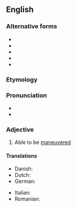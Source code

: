 ==English==

===Alternative forms===
* {{l|en|maneuvrable}}
* {{l|en|manoeuverable}}
* {{l|en|manœuverable}}
* {{l|en|manoeuvrable}}
* {{l|en|manœuvrable}}

===Etymology===
{{suffix|en|maneuver|able}}

===Pronunciation===
* {{IPA|en|/məˈnuːvəɹəbəl/|/məˈnuːvɹəbəl/}}
* {{audio|en|LL-Q1860 (eng)-Vealhurl-maneuverable.wav|Audio (Southern England)}}

===Adjective===
{{en-adj}}

# {{lb|en|often|in combination}} Able to be [[maneuver]]ed

====Translations====
{{trans-top|able to be maneuvered}}
* Danish: {{t|da|manøvredygtig}}
* Dutch: {{t+|nl|wendbaar}}
* German: {{t|de|manövrierfähig}}
{{trans-mid}}
* Italian: {{t+|it|manovrabile|m|f}}
* Romanian: {{t+|ro|manevrabil|m}}
{{trans-bottom}}
